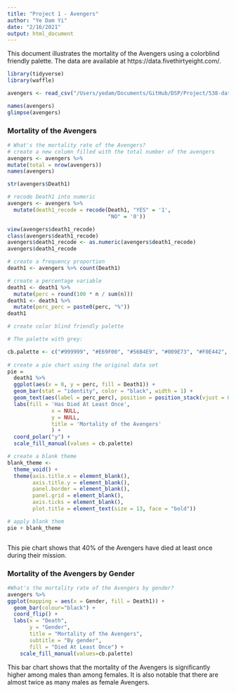```yaml
---
title: "Project 1 - Avengers"
author: "Ye Dam Yi"
date: "2/16/2021"
output: html_document
---
```


This document illustrates the mortality of the Avengers using a colorblind friendly palette. The data are available at https://data.fivethirtyeight.com/.


```r
library(tidyverse)
library(waffle)
```

```r
avengers <- read_csv("/Users/yedam/Documents/GitHub/DSP/Project/538-data/avengers/avengers.csv")
```

```r
names(avengers)
glimpse(avengers)
```

### Mortality of the Avengers 
```r


# What's the mortality rate of the Avengers?
# create a new column filled with the total number of the avengers
avengers <- avengers %>% 
mutate(total = nrow(avengers))
names(avengers)         

str(avengers$Death1)

# recode Death1 into numeric
avengers <- avengers %>% 
  mutate(death1_recode = recode(Death1, "YES" = '1',
                                "NO" = '0'))

view(avengers$death1_recode)
class(avengers$death1_recode)
avengers$death1_recode <- as.numeric(avengers$death1_recode)
avengers$death1_recode

```


```r
# create a frequency proportion
death1 <- avengers %>% count(Death1)

# create a percentage variable
death1 <- death1 %>% 
  mutate(perc = round(100 * n / sum(n)))
death1 <- death1 %>% 
  mutate(perc_perc = paste0(perc, "%"))
death1

# create color blind friendly palette

# The palette with grey:

cb.palette <- c("#999999", "#E69F00", "#56B4E9", "#009E73", "#F0E442", "#0072B2", "#D55E00", "#CC79A7")
                   
# create a pie chart using the original data set
pie = 
  death1 %>% 
  ggplot(aes(x = 0, y = perc, fill = Death1)) +
  geom_bar(stat = "identity", color = "black", width = 1) + 
  geom_text(aes(label = perc_perc), position = position_stack(vjust = 0.5)) +
  labs(fill = 'Has Died At Least Once', 
              x = NULL, 
              y = NULL, 
              title = 'Mortality of the Avengers'
              ) +
  coord_polar("y") +
  scale_fill_manual(values = cb.palette)

# create a blank theme
blank_theme <- 
  theme_void() + 
  theme(axis.title.x = element_blank(),
        axis.title.y = element_blank(),
        panel.border = element_blank(),
        panel.grid = element_blank(),
        axis.ticks = element_blank(),
        plot.title = element_text(size = 13, face = "bold"))

# apply blank them
pie + blank_theme



```

This pie chart shows that 40% of the Avengers have died at least once during their mission. 



### Mortality of the Avengers by Gender
```r

#What's the mortality rate of the Avengers by gender?
avengers %>% 
ggplot(mapping = aes(x = Gender, fill = Death1)) +
  geom_bar(colour="black") +
  coord_flip() +
  labs(x = "Death",
       y = "Gender",
       title = "Mortality of the Avengers",
       subtitle = "By gender",
       fill = "Died At Least Once") + 
    scale_fill_manual(values=cb.palette)


```

This bar chart shows that the mortality of the Avengers is significantly higher among males than among females. It is also notable that there are almost twice as many males as female Avengers. 

